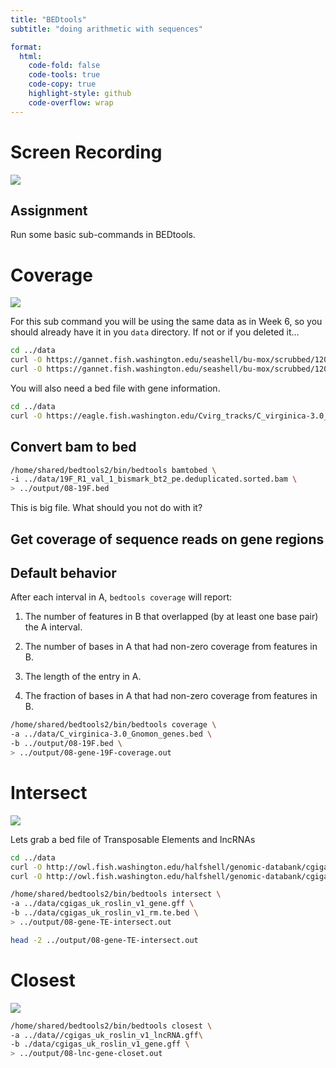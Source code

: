```yaml
---
title: "BEDtools"
subtitle: "doing arithmetic with sequences"

format:
  html:
    code-fold: false
    code-tools: true
    code-copy: true
    highlight-style: github
    code-overflow: wrap
---
```


# Screen Recording

[![](/img/zoom.png){fig-align="right"}](https://washington.zoom.us/rec/share/U0F0-YmBjwJyA-)

::: callout-important
## Assignment

Run some basic sub-commands in BEDtools.
:::

# Coverage

![](http://gannet.fish.washington.edu/seashell/snaps/Monosnap_coverage__bedtools_2.31.0_documentation_2023-05-14_07-59-15.png)

For this sub command you will be using the same data as in Week 6, so you should already have it in you `data` directory. If not or if you deleted it...

``` bash
cd ../data 
curl -O https://gannet.fish.washington.edu/seashell/bu-mox/scrubbed/120321-cvBS/19F_R1_val_1_bismark_bt2_pe.deduplicated.sorted.bam 
curl -O https://gannet.fish.washington.edu/seashell/bu-mox/scrubbed/120321-cvBS/19F_R1_val_1_bismark_bt2_pe.deduplicated.sorted.bam.bai
```

You will also need a bed file with gene information.

``` bash
cd ../data 
curl -O https://eagle.fish.washington.edu/Cvirg_tracks/C_virginica-3.0_Gnomon_genes.bed
```

## Convert bam to bed

``` bash
/home/shared/bedtools2/bin/bedtools bamtobed \ 
-i ../data/19F_R1_val_1_bismark_bt2_pe.deduplicated.sorted.bam \ 
> ../output/08-19F.bed
```

::: callout-warning
This is big file. What should you not do with it?
:::

## Get coverage of sequence reads on gene regions

## Default behavior

After each interval in A, `bedtools coverage` will report:

1.  The number of features in B that overlapped (by at least one base pair) the A interval.

2.  The number of bases in A that had non-zero coverage from features in B.

3.  The length of the entry in A.

4.  The fraction of bases in A that had non-zero coverage from features in B.

``` bash
/home/shared/bedtools2/bin/bedtools coverage \
-a ../data/C_virginica-3.0_Gnomon_genes.bed \
-b ../output/08-19F.bed \
> ../output/08-gene-19F-coverage.out
```

# Intersect

![](http://gannet.fish.washington.edu/seashell/snaps/Monosnap_intersect__bedtools_2.31.0_documentation_2023-05-14_07-04-41.png)

Lets grab a bed file of Transposable Elements and lncRNAs

``` bash
cd ../data
curl -O http://owl.fish.washington.edu/halfshell/genomic-databank/cgigas_uk_roslin_v1_gene.gff curl -O http://owl.fish.washington.edu/halfshell/genomic-databank/cgigas_uk_roslin_v1_rm.te.bed 
curl -O http://owl.fish.washington.edu/halfshell/genomic-databank/cgigas_uk_roslin_v1_lncRNA.gff
```

``` bash
/home/shared/bedtools2/bin/bedtools intersect \
-a ../data/cgigas_uk_roslin_v1_gene.gff \
-b ../data/cgigas_uk_roslin_v1_rm.te.bed \
> ../output/08-gene-TE-intersect.out

head -2 ../output/08-gene-TE-intersect.out
```

# Closest

![](http://gannet.fish.washington.edu/seashell/snaps/Monosnap_closest__bedtools_2.31.0_documentation_2023-05-14_07-18-54.png)

``` bash
/home/shared/bedtools2/bin/bedtools closest \
-a ../data//cgigas_uk_roslin_v1_lncRNA.gff\
-b ./data/cgigas_uk_roslin_v1_gene.gff \
> ../output/08-lnc-gene-closet.out
```
